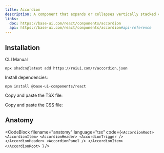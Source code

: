```yaml
---
title: Accordion
description: A component that expands or collapses vertically stacked content.
links:
  doc: https://base-ui.com/react/components/accordion
  api: https://base-ui.com/react/components/accordion#api-reference
---
```


<ComponentPreview name="accordion-demo" />

## Installation

<InstallationTabs>

<InstallationTabsList>
  <InstallationTabsTrigger value="cli">CLI</InstallationTabsTrigger>
  <InstallationTabsTrigger value="manual">Manual</InstallationTabsTrigger>
</InstallationTabsList>

<InstallationTabsContent value="cli">

```package-install
npx shadcn@latest add https://roiui.com/r/accordion.json
```

</InstallationTabsContent>

<InstallationTabsContent value="manual" data-manual="true">

Install dependencies:

```package-install
npm install @base-ui-components/react
```

Copy and paste the TSX file:

<ComponentSource
  src="registry/brook/ui/accordion/accordion.tsx"
  title="components/ui/accordion.tsx"
  collapsible={true}
/>

Copy and paste the CSS file:

<ComponentSource
  src="registry/brook/ui/accordion/accordion.module.css"
  title="components/ui/accordion.module.css"
  language="css"
  collapsible={true}
/>

</InstallationTabsContent>

</InstallationTabs>

## Anatomy

<CodeBlock
  filename="anatomy"
  language="tsx"
  code={`<AccordionRoot>
    <AccordionItem>
        <AccordionHeader>
            <AccordionTrigger />
        </AccordionHeader>
        <AccordionPanel />
    </AccordionItem>
</AccordionRoot>
`}
/>
